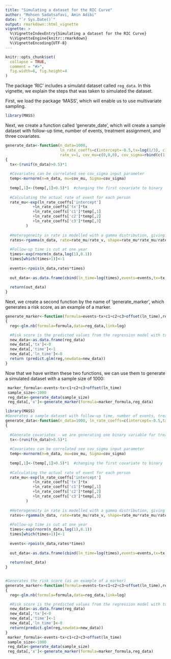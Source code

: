 ```yaml
---
title: "Simulating a dataset for the RIC Curve"
author: "Mohsen Sadatsafavi, Amin Adibi"
date: "`r Sys.Date()`"
output: rmarkdown::html_vignette
vignette: >
  %\VignetteIndexEntry{Simulating a dataset for the RIC Curve}
  %\VignetteEngine{knitr::rmarkdown}
  %\VignetteEncoding{UTF-8}
---
```


```r
knitr::opts_chunk$set(
  collapse = TRUE,
  comment = "#>",
  fig.width=6, fig.height=4
)
```

The package 'RIC' includes a simulatd dataset called `reg_data`. In this vignette, we explain the steps that was taken to simulated the dataset. 

First, we load the package 'MASS', which will enable us to use multivariate sampling. 
```r
library(MASS)
```

Next, we create a function called 'generate_date', which will create a sample dataset with follow-up time, number of events, treatment assignment, and three covariates. 
```r
generate_data<-function(n_data=1000, 
                        ln_rate_coeffs=c(intercept=-0.5,tx=log(1/3), c1=log(1), c2=log(2), c3=log(3)),
                        rate_v=1, cov_mu=c(0,0,0), cov_sigma=rbind(c(1,0,0), c(0,1,0), c(0,0,1)))
{
  tx<-(runif(n_data)>0.5)*1
  
  #Covariates can be correlated see cov_sigma input parameter
  temp<-mvrnorm(n=n_data, mu=cov_mu, Sigma=cov_sigma)
  
  temp[,1]<-(temp[,1]>0.5)*1  #changing the first covariate to binary
    
  #Calculating the actual rate of event for each person
  rate_mu<-exp(ln_rate_coeffs['intercept']
            +ln_rate_coeffs['tx']*tx
            +ln_rate_coeffs['c1']*temp[,1]
            +ln_rate_coeffs['c2']*temp[,2]
            +ln_rate_coeffs['c3']*temp[,3]
         )
  
  #Heterogeneity in rate is modelled with a gamma distribution, giving rise to negative binomial regression
  rates<-rgamma(n_data, rate=rate_mu/rate_v, shape=rate_mu*rate_mu/rate_v)
  
  #Follow-up time is cut at one year
  times<-exp(rnorm(n_data,log(1),0.1))
  times[which(times>1)]<-1
  
  events<-rpois(n_data,rates*times)
  
  out_data<-as.data.frame(cbind(ln_time=log(times),events=events,tx=tx,c1=temp[,1],c2=temp[,2],c3=temp[,3]))
  
  return(out_data)
}
```

Next, we create a second function by the name of 'generate_marker', which generates a risk score, as an example of a marker. 


```r
generate_marker<-function(formula=events~tx+c1+c2+c3+offset(ln_time),reg_data)
{
  reg<-glm.nb(formula=formula,data=reg_data,link=log)

  #Risk score is the predicted values from the regression model with tx=0 and follow-up time set to 1
  new_data<-as.data.frame(reg_data)
  new_data[,'tx']<-0
  new_data[,'time']<-1
  new_data[,'ln_time']<-0
  return (predict.glm(reg,newdata=new_data))
}
```

Now that we have written these two functions, we can use them to generate a simulated dataset with a sample size of 1000:

```r
 marker_formula<-events~tx+c1+c2+c3+offset(ln_time)
 sample_size<-1000
 reg_data<-generate_data(sample_size)
 reg_data[,'x']<-generate_marker(formula=marker_formula,reg_data)
 ```





```r
library(MASS)
#Generates a sample dataset with follow-up time, number of events, treatment assignment, and three covariates
generate_data<-function(n_data=1000, ln_rate_coeffs=c(intercept=-0.5,tx=log(1/3),c1=log(1),c2=log(2),c3=log(3)),rate_v=1, cov_mu=c(0,0,0), cov_sigma=rbind(c(1,0,0),c(0,1,0),c(0,0,1)))
{
  
  #Generate covariates - we are generating one binary variable for treatment, and one binary variable and two continuous variables as covariates
  tx<-(runif(n_data)>0.5)*1
  
  #Covariates can be correlated see cov_sigma input parameter
  temp<-mvrnorm(n=n_data, mu=cov_mu, Sigma=cov_sigma)
  
  temp[,1]<-(temp[,1]>0.5)*1  #changing the first covariate to binary
    
  #Calculating the actual rate of event for each person
  rate_mu<-exp(ln_rate_coeffs['intercept']
            +ln_rate_coeffs['tx']*tx
            +ln_rate_coeffs['c1']*temp[,1]
            +ln_rate_coeffs['c2']*temp[,2]
            +ln_rate_coeffs['c3']*temp[,3]
         )
  
  #Heterogeneity in rate is modelled with a gamma distribution, giving rise to negative binomial regression
  rates<-rgamma(n_data, rate=rate_mu/rate_v, shape=rate_mu*rate_mu/rate_v)
  
  #Follow-up time is cut at one year
  times<-exp(rnorm(n_data,log(1),0.1))
  times[which(times>1)]<-1
  
  events<-rpois(n_data,rates*times)
  
  out_data<-as.data.frame(cbind(ln_time=log(times),events=events,tx=tx,c1=temp[,1],c2=temp[,2],c3=temp[,3]))
  
  return(out_data)
}


#Generates the risk score (as an example of a marker)
generate_marker<-function(formula=events~tx+c1+c2+c3+offset(ln_time),reg_data)
{
  reg<-glm.nb(formula=formula,data=reg_data,link=log)

  #Risk score is the predicted values from the regression model with tx=0 and follow-up time set to 1
  new_data<-as.data.frame(reg_data)
  new_data[,'tx']<-0
  new_data[,'time']<-1
  new_data[,'ln_time']<-0
  return(predict.glm(reg,newdata=new_data))
}
 marker_formula<-events~tx+c1+c2+c3+offset(ln_time)
 sample_size<-1000
 reg_data<-generate_data(sample_size)
 reg_data[,'x']<-generate_marker(formula=marker_formula,reg_data)
```




